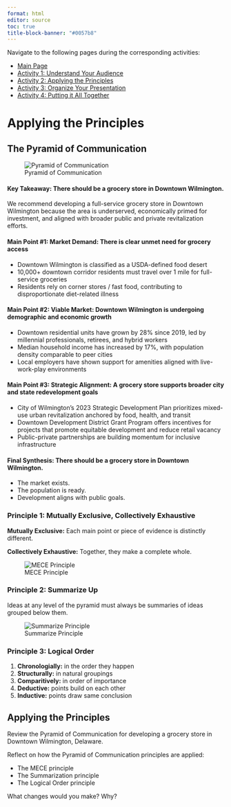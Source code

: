 ```yaml
---
format: html
editor: source
toc: true
title-block-banner: "#0057b8"
---
```


Navigate to the following pages during the corresponding activities:

* [Main Page](index.html)
* [Activity 1: Understand Your Audience](audience.html)
* [Activity 2: Applying the Principles](principles.html)
* [Activity 3: Organize Your Presentation](organize.html)
* [Activity 4: Putting it All Together](together.html)

# Applying the Principles

## The Pyramid of Communication

![Pyramid of Communication](pyramid_of_communication.png)

#### Key Takeaway: There should be a grocery store in Downtown Wilmington.
We recommend developing a full-service grocery store in Downtown Wilmington because the area is underserved, economically primed for investment, and aligned with broader public and private revitalization efforts.

#### Main Point #1: Market Demand: There is clear unmet need for grocery access
* Downtown Wilmington is classified as a USDA-defined food desert
* 10,000+ downtown corridor residents must travel over 1 mile for full-service groceries
* Residents rely on corner stores / fast food, contributing to disproportionate diet-related illness


#### Main Point #2: Viable Market: Downtown Wilmington is undergoing demographic and economic growth
* Downtown residential units have grown by 28% since 2019, led by millennial professionals, retirees, and hybrid workers
* Median household income has increased by 17%, with population density comparable to peer cities
* Local employers have shown support for amenities aligned with live-work-play environments



#### Main Point #3: Strategic Alignment: A grocery store supports broader city and state redevelopment goals
* City of Wilmington’s 2023 Strategic Development Plan prioritizes mixed-use urban revitalization anchored by food, health, and transit
* Downtown Development District Grant Program offers incentives for projects that promote equitable development and reduce retail vacancy
* Public-private partnerships are building momentum for inclusive infrastructure

#### Final Synthesis: There should be a grocery store in Downtown Wilmington. 
* The market exists.
* The population is ready.
* Development aligns with public goals.


### Principle 1: Mutually Exclusive, Collectively Exhaustive
**Mutually Exclusive:** Each main point or piece of evidence is distinctly different.

**Collectively Exhaustive:** Together, they make a complete whole.

![MECE Principle](MECE_principle.png)


### Principle 2: Summarize Up

Ideas at any level of the pyramid must always be summaries of ideas grouped below them.

![Summarize Principle](summarize_principle.png)


### Principle 3: Logical Order

1. **Chronologially:** in the order they happen
2. **Structurally:** in natural groupings
3. **Comparitively:** in order of importance
4. **Deductive:** points build on each other
5. **Inductive:** points draw same conclusion

## Applying the Principles

Review the Pyramid of Communication for developing a grocery store in Downtown Wilmington, Delaware.

Reflect on how the Pyramid of Communication principles are applied:

* The MECE principle
* The Summarization principle
* The Logical Order principle

What changes would you make? Why?
